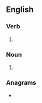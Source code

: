 ==English==

===Verb===
{{head|en|verb form}}

# {{en-third-person singular of|video}}

===Noun===
{{head|en|noun form}}

# {{misspelling of|en|videos}}

===Anagrams===
* {{anagrams|en|a=deeiosv|voidees}}